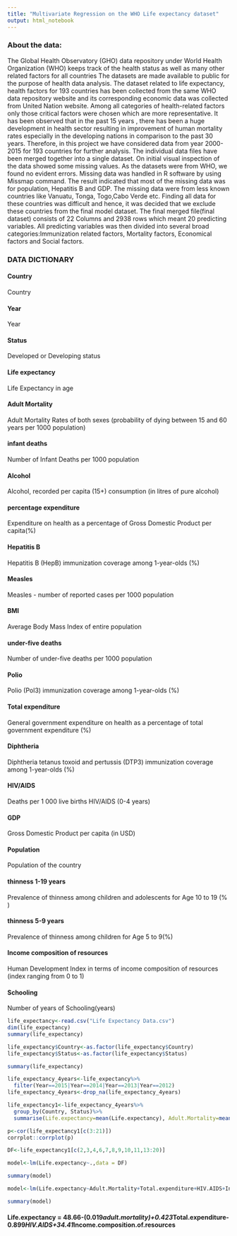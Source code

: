 ```yaml
---
title: "Multivariate Regression on the WHO Life expectancy dataset"
output: html_notebook
---
```


### About the data:

The Global Health Observatory (GHO) data repository under World Health Organization (WHO) keeps track of the health status as well as many other related factors for all countries The datasets are made available to public for the purpose of health data analysis. The dataset related to life expectancy, health factors for 193 countries has been collected from the same WHO data repository website and its corresponding economic data was collected from United Nation website. Among all categories of health-related factors only those critical factors were chosen which are more representative. It has been observed that in the past 15 years , there has been a huge development in health sector resulting in improvement of human mortality rates especially in the developing nations in comparison to the past 30 years. Therefore, in this project we have considered data from year 2000-2015 for 193 countries for further analysis. The individual data files have been merged together into a single dataset. On initial visual inspection of the data showed some missing values. As the datasets were from WHO, we found no evident errors. Missing data was handled in R software by using Missmap command. The result indicated that most of the missing data was for population, Hepatitis B and GDP. The missing data were from less known countries like Vanuatu, Tonga, Togo,Cabo Verde etc. Finding all data for these countries was difficult and hence, it was decided that we exclude these countries from the final model dataset. The final merged file(final dataset) consists of 22 Columns and 2938 rows which meant 20 predicting variables. All predicting variables was then divided into several broad categories:​Immunization related factors, Mortality factors, Economical factors and Social factors.

### DATA DICTIONARY

#### Country
Country

#### Year
Year

#### Status
Developed or Developing status

#### Life expectancy
Life Expectancy in age

#### Adult Mortality
Adult Mortality Rates of both sexes (probability of dying between 15 and 60 years per 1000 population)

#### infant deaths
Number of Infant Deaths per 1000 population

#### Alcohol
Alcohol, recorded per capita (15+) consumption (in litres of pure alcohol)

#### percentage expenditure
Expenditure on health as a percentage of Gross Domestic Product per capita(%)

#### Hepatitis B
Hepatitis B (HepB) immunization coverage among 1-year-olds (%)

#### Measles
Measles - number of reported cases per 1000 population

#### BMI
Average Body Mass Index of entire population

#### under-five deaths
Number of under-five deaths per 1000 population

#### Polio
Polio (Pol3) immunization coverage among 1-year-olds (%)

#### Total expenditure
General government expenditure on health as a percentage of total government expenditure (%)

#### Diphtheria
Diphtheria tetanus toxoid and pertussis (DTP3) immunization coverage among 1-year-olds (%)

#### HIV/AIDS
Deaths per 1 000 live births HIV/AIDS (0-4 years)

#### GDP
Gross Domestic Product per capita (in USD)

#### Population
Population of the country

#### thinness 1-19 years
Prevalence of thinness among children and adolescents for Age 10 to 19 (% )

#### thinness 5-9 years
Prevalence of thinness among children for Age 5 to 9(%)

#### Income composition of resources
Human Development Index in terms of income composition of resources (index ranging from 0 to 1)

#### Schooling
Number of years of Schooling(years)

```r
life_expectancy<-read.csv("Life Expectancy Data.csv")
dim(life_expectancy)
summary(life_expectancy)
```
```r
life_expectancy$Country<-as.factor(life_expectancy$Country)
life_expectancy$Status<-as.factor(life_expectancy$Status)
```

```r
summary(life_expectancy)
```

```r
life_expectancy_4years<-life_expectancy%>%
  filter(Year==2015|Year==2014|Year==2013|Year==2012)
life_expectancy_4years<-drop_na(life_expectancy_4years)
```

```r
life_expectancy1<-life_expectancy_4years%>%
  group_by(Country, Status)%>%
  summarise(Life.expectancy=mean(Life.expectancy), Adult.Mortality=mean(Adult.Mortality), infant.deaths=mean(infant.deaths), Alcohol=mean(Alcohol), percentage.expenditure=mean(percentage.expenditure), Hepatitis.B=mean(Hepatitis.B) ,Measles=mean(Measles), BMI=mean(BMI), under.five.deaths=mean(under.five.deaths), Polio=mean(under.five.deaths), Total.expenditure=mean(Total.expenditure),Diphtheria=mean(Diphtheria), HIV.AIDS=mean(HIV.AIDS), GDP=mean(GDP), Population=mean(Population), thinness..1.19.years=mean(thinness..1.19.years),thinness.5.9.years=mean(thinness.5.9.years),Income.composition.of.resources=mean(Income.composition.of.resources),Schooling=mean(Schooling))
```

```r
p<-cor(life_expectancy1[c(3:21)])
corrplot::corrplot(p)
```
```r
DF<-life_expectancy1[c(2,3,4,6,7,8,9,10,11,13:20)]
```

```r
model<-lm(Life.expectancy~.,data = DF)
```

```r
summary(model)
```

```r
model<-lm(Life.expectancy~Adult.Mortality+Total.expenditure+HIV.AIDS+Income.composition.of.resources,data = DF)
```

```r
summary(model)
```

#### Life.expectancy = 48.66-(0.019*adult.mortality)+0.423*Total.expenditure-0.899*HIV.AIDS+34.41*Income.composition.of.resources